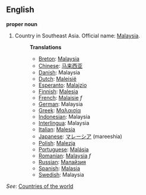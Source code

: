 ==English==

'''proper noun'''

# Country in Southeast Asia. Official name: [[w:Malaysia|Malaysia]].
#:'''Translations'''
#:*[[Breton]]: [[Malaysia]]
#:*[[Chinese]]: [[马来西亚]]
#:*[[Danish]]: Malaysia
#:*[[Dutch]]: [[Maleisië]]
#:*[[Esperanto]]: [[Malajzio]]
#:*[[Finnish]]: [[Malesia]]
#:*[[French]]: [[Malaisie]] ''f''
#:*[[German]]: Malaysia
#:*[[Greek]]: [[Μαλαισία]]
#:*[[Indonesian]]: Malaysia
#:*[[Interlingua]]: Malaysia
#:*[[Italian]]: [[Malesia]]
#:*[[Japanese]]: [[マレーシア]] (mareeshia)
#:*[[Polish]]: [[Malezja]]
#:*[[Portuguese]]: [[Malásia]]
#:*[[Romanian]]: [[Malaysia]] ''f''
#:*[[Russian]]: [[Малайзия]]
#:*[[Spanish]]: [[Malasia]]
#:*[[Swedish]]: Malaysia

''See'': [[Countries of the world]]
